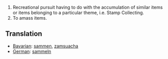 #Recreational pursuit having to do with the accumulation of similar items or items belonging to a particular theme, i.e. Stamp Collecting.
#To amass items.

== Translation ==
*[[Bavarian]]: [[sammen]], [[zamsuacha]]
*[[German]]: [[sammeln]]
